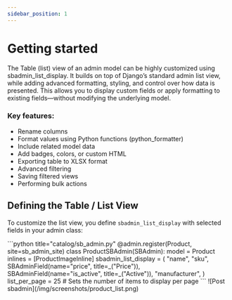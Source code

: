 ```yaml
---
sidebar_position: 1
---
```


# Getting started
The Table (list) view of an admin model can be highly customized using sbadmin_list_display.
It builds on top of Django’s standard admin list view, while adding advanced formatting, styling, and control over how data is presented.
This allows you to display custom fields or apply formatting to existing fields—without modifying the underlying model.

### Key features:
- Rename columns
- Format values using Python functions (python_formatter)
- Include related model data
- Add badges, colors, or custom HTML
- Exporting table to XLSX format
- Advanced filtering
- Saving filtered views
- Performing bulk actions

## Defining the Table / List View
To customize the list view, you define `sbadmin_list_display` with selected fields in your admin class:

<Tabs groupId="1">
<TabItem value="code" label="Code">
```python title="catalog/sb_admin.py"
@admin.register(Product, site=sb_admin_site)
class ProductSBAdmin(SBAdmin):
    model = Product
    inlines = [ProductImageInline]
    sbadmin_list_display = (
        "name",
        "sku",
        SBAdminField(name="price", title=_("Price")),
        SBAdminField(name="is_active", title=_("Active")),
        "manufacturer",
    )
    list_per_page = 25  # Sets the number of items to display per page
```
</TabItem>
<TabItem value="list" label="Result">
![Post sbadmin](/img/screenshots/product_list.png)
</TabItem>

</Tabs>

